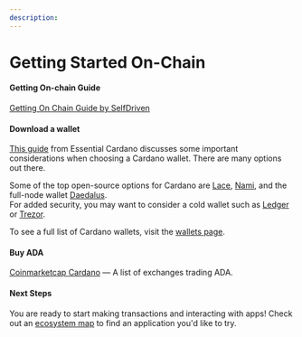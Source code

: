 ```yaml
---
description:  
---
```


# Getting Started On-Chain

#### Getting On-chain Guide
[Getting On Chain Guide by SelfDriven](https://buildingoncardano.dev/getting-on-chain)

#### Download a wallet
[This guide](https://www.essentialcardano.io/article/how-to-choose-a-web3-wallet) from Essential Cardano discusses some important considerations when choosing a Cardano wallet. There are many options out there. 
  
Some of the top open-source options for Cardano are [Lace](https://www.lace.io/), [Nami](https://namiwallet.io/), and the full-node wallet [Daedalus](https://daedaluswallet.io/).  
For added security, you may want to consider a cold wallet such as [Ledger](https://www.ledger.com/) or [Trezor](https://trezor.io/).
  
To see a full list of Cardano wallets, visit the <a class="nx-text-primary-600 nx-underline nx-decoration-from-font [text-underline-position:from-font]" href="https://www.adastack.io/ecosystem/wallets">wallets page</a>.

#### Buy ADA
[Coinmarketcap Cardano](https://coinmarketcap.com/currencies/cardano/#Markets) — A list of exchanges trading ADA.

#### Next Steps
You are ready to start making transactions and interacting with apps! Check out an [ecosystem map](https://www.adastack.io/ecosystem/ecosystem_maps) to find an application you'd like to try.
